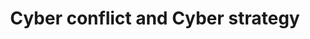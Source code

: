---
order: 19
title:  Cyber conflict and Cyber strategy
short_title: Cyberconflict
intro: Hardly a day passes without bad news from the cyber sector.
authors:
  - federica-dall-arche
hero_image: ./assets/cybercom.jpg
hero_alt: ""
hero_credit: "Image: Gerhard Huber / CC-BY-NC 4.0"
---